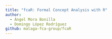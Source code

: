 ```yaml
---
title: "fcaR: Formal Concept Analysis with R"
author: 
  - Ángel Mora Bonilla
  - Domingo López Rodríguez
github: malaga-fca-group/fcaR
---
```


